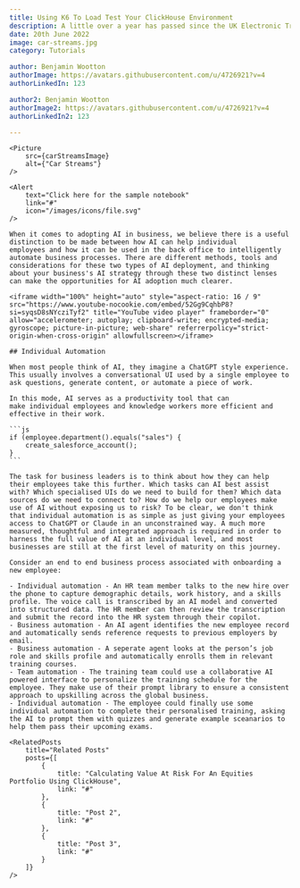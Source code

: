 ```yaml
---
title: Using K6 To Load Test Your ClickHouse Environment
description: A little over a year has passed since the UK Electronic Trade Documents Act came into effect in September 2023.
date: 20th June 2022
image: car-streams.jpg
category: Tutorials

author: Benjamin Wootton
authorImage: https://avatars.githubusercontent.com/u/4726921?v=4
authorLinkedIn: 123

author2: Benjamin Wootton
authorImage2: https://avatars.githubusercontent.com/u/4726921?v=4
authorLinkedIn2: 123

---
```



<Article
    title={frontmatter.title}
    description={frontmatter.description}
    date={frontmatter.date}
    author={frontmatter?.author}
    authorImage={frontmatter?.authorImage}
    authorLinkedIn={frontmatter?.authorLinkedIn}
    author2={frontmatter?.author2}
    authorImage2={frontmatter?.authorImage2}
    authorLinkedIn2={frontmatter?.authorLinkedIn2}
>

    <Picture
        src={carStreamsImage}
        alt={"Car Streams"}
    />

    <Alert
        text="Click here for the sample notebook"
        link="#"
        icon="/images/icons/file.svg"
    />

    When it comes to adopting AI in business, we believe there is a useful distinction to be made between how AI can help individual employees and how it can be used in the back office to intelligently automate business processes. There are different methods, tools and considerations for these two types of AI deployment, and thinking about your business's AI strategy through these two distinct lenses can make the opportunities for AI adoption much clearer.

    <iframe width="100%" height="auto" style="aspect-ratio: 16 / 9" src="https://www.youtube-nocookie.com/embed/52Gg9CqhbP8?si=syqsD8sNYcziTyf2" title="YouTube video player" frameborder="0" allow="accelerometer; autoplay; clipboard-write; encrypted-media; gyroscope; picture-in-picture; web-share" referrerpolicy="strict-origin-when-cross-origin" allowfullscreen></iframe>

    ## Individual Automation

    When most people think of AI, they imagine a ChatGPT style experience. This usually involves a conversational UI used by a single employee to ask questions, generate content, or automate a piece of work.

    In this mode, AI serves as a productivity tool that can make individual employees and knowledge workers more efficient and effective in their work.

    ```js
    if (employee.department().equals("sales") {
        create_salesforce_account();
    }
    ```

    The task for business leaders is to think about how they can help their employees take this further. Which tasks can AI best assist with? Which specialised UIs do we need to build for them? Which data sources do we need to connect to? How do we help our employees make use of AI without exposing us to risk? To be clear, we don't think that individual automation is as simple as just giving your employees access to ChatGPT or Claude in an unconstrained way. A much more measured, thoughtful and integrated approach is required in order to harness the full value of AI at an individual level, and most businesses are still at the first level of maturity on this journey.

    Consider an end to end business process associated with onboarding a new employee:

    - Individual automation - An HR team member talks to the new hire over the phone to capture demographic details, work history, and a skills profile. The voice call is transcribed by an AI model and converted into structured data. The HR member can then review the transcription and submit the record into the HR system through their copilot.
    - Business automation - An AI agent identifies the new employee record and automatically sends reference requests to previous employers by email.
    - Business automation - A seperate agent looks at the person’s job role and skills profile and automatically enrolls them in relevant training courses.
    - Team automation - The training team could use a collaborative AI powered interface to personalize the training schedule for the employee. They make use of their prompt library to ensure a consistent approach to upskilling across the global business.
    - Individual automation - The employee could finally use some individual automation to complete their personalised training, asking the AI to prompt them with quizzes and generate example sceanarios to help them pass their upcoming exams.

    <RelatedPosts 
        title="Related Posts"
        posts={[
            {
                title: "Calculating Value At Risk For An Equities Portfolio Using ClickHouse",
                link: "#"
            },
            {
                title: "Post 2",
                link: "#"
            },
            {
                title: "Post 3",
                link: "#"
            }
        ]}
    />

</Article>